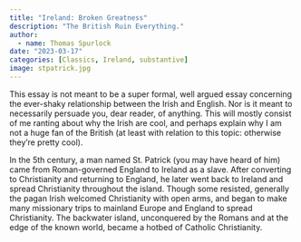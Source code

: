 ```yaml
---
title: "Ireland: Broken Greatness"
description: "The British Ruin Everything."
author:
  - name: Thomas Spurlock
date: "2023-03-17"
categories: [Classics, Ireland, substantive]
image: stpatrick.jpg
---
```


This essay is not meant to be a super formal, well argued essay concerning the ever-shaky relationship between the Irish and English. Nor is it meant to necessarily persuade you, dear reader, of anything. This will mostly consist of me ranting about why the Irish are cool, and perhaps explain why I am not a huge fan of the British (at least with relation to this topic: otherwise they're pretty cool).

In the 5th century, a man named St. Patrick (you may have heard of him) came from Roman-governed England to Ireland as a slave. After converting to Christianity and returning to England, he later went back to Ireland and spread Christianity throughout the island. Though some resisted, generally the pagan Irish welcomed Christianity with open arms, and began to make many missionary trips to mainland Europe and England to spread Christianity. The backwater island, unconquered by the Romans and at the edge of the known world, became a hotbed of Catholic Christianity.
